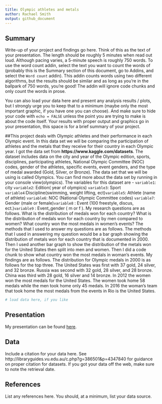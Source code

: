 ```yaml
---
title: Olympic athletes and metals
author: Rachael Smith
output: github_document
---
```


## Summary

Write-up of your project and findings go here. 
Think of this as the text of your presentation. 
The length should be roughly 5 minutes when read out loud.
Although pacing varies, a 5-minute speech is roughly 750 words. 
To use the word count addin, select the text you want to count the words of (probably this is the 
Summary section of this document, go to Addins, and select the `Word count` addin).
This addin counts words using two different algorithms, but the results should be similar and as long as you're in the ballpark of 750 words, you're good! 
The addin will ignore code chunks and only count the words in prose.

You can also load your data here and present any analysis results / plots, but I strongly urge you to keep that to a minimum (maybe only the most important graphic, if you have one you can choose). 
And make sure to hide your code with  `echo = FALSE` unless the point you are trying to make is about the code itself.
Your results with proper output and graphics go in your presentation, this space is for a brief summary of your project.

##This project deals with Olympic athletes and their performance in each Olympic event. In this data set we will be comparing the participation of athletes and the metals that they receive for their country in each Olympic year. I got the data set from **https://www.kaggle.com/datasets**. The dataset includes data on the city and year of the Olympic edition, sports, disciplines, participating athletes, National Olympic Committee (NOC) codes, gender of the athletes, specific events, event genders, and the type of medal awarded (Gold, Silver, or Bronze). The data set that we will be using is called Olympics. You can find more about the data set by running in your console view(olympics). The variables for this dataset are - `variable1`: city  `variable2`: Edition( year of olympics) `variable3`: Sport `variable4`:Discipline(swimming, weight lifting, ect)`variable5`: Athlete (name of athlete) `variable6`: NOC (National Olympic Committee codes) `variable7`: Gender (male or female)`variable8` : Event (100 freestyle, discus, ect.)`variable9` : Event_gender ( m or f ). My research questions are as follows. What is the distribution of medals won for each country? What is the distribution of medals won for each country by men compared to women? What country won the most medals in women's events? The methods that I used to answer my questions are as follows. The methods that I used in answering my question would be a bar graph showing the distribution of metals won for each country that is documented in 2000. Then I used another bar graph to show the distribution of the metals won for the United States then split into men and women. Then I did a code chunk to show what country won the most medals in woman's events. My findings are as follows. The distribution for Olympic medals in 2000 is as follows for the top three. The United States was first with 37 gold, 24 silver, and 32 bronze. Russia was second with 32 gold, 28 silver, and 28 bronze. China was third with 28 gold, 16 silver and 14 bronze. In 2012 the women won the most medals for the United States. The women took home 58 medals while the men took home only 45 medals. In 2016 the woman's team that took home the most medals from the events in Rio is the United States.

```r
# load data here, if you like
```

## Presentation

My presentation can be found [here](presentation/presentation.html).

## Data 

Include a citation for your data here. 
See http://libraryguides.vu.edu.au/c.php?g=386501&p=4347840 for guidance on proper citation for datasets. 
If you got your data off the web, make sure to note the retrieval date.

## References

List any references here. You should, at a minimum, list your data source.

